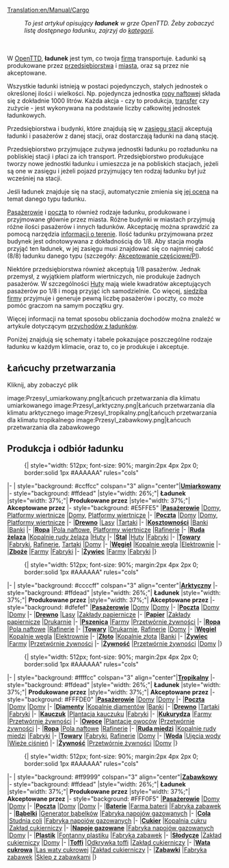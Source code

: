 [[Translation:en/Manual/Cargo]]
{{pl/Spis treści}}
:''To jest artykuł opisujący '''ładunek''' w grze OpenTTD. Żeby zobaczyć listę dostępnego ładunku, zajrzyj do [[:Category:pl/Ładunek|kategorii]].''
<br><br>
W [[pl/Manual/OpenTTD|OpenTTD]], '''ładunek''' jest tym, co twoja [[pl/Manual/Firma transportowa|firma]] transportuje. Ładunki są produkowane przez [[pl/Manual/Przedsiębiorstwa|przedsiębiorstwa]] i [[pl/Domy|miasta]], oraz są przez nie akceptowane.

Wszystkie ładunki istnieją w postaci pojedynczych, stałych jednostek o określonej ilości i wielkości. Np. pojedyncza jednostka [[pl/Manual/Base Set/Cargos/Ropa|ropy naftowej]] składa się z dokładnie 1000 litrów. Każda akcja - czy to produkcja, [[pl/Manual/Polecenia#Przeładunek|transfer]] czy zużycie - jest wykonywana na podstawie liczby całkowitej jednostek ładunkowych.

Przedsiębiorstwa i budynki, które znajdują się w [[pl/Manual/Stacje#Zasięg|zasięgu stacji]] akceptują ładunki i pasażerów z danej stacji, oraz dostarczają ładunki na daną stację. 

Przedsiębiorstwo przyjmujące zużywa jednostki ładunku po rozładunku na pobliskiej stacji i płaci za ich transport. Przedsiębiorstwo produkujące tworzy nowe jednostki ładunku i umieszcza je  na pobliskich stacjach, jeżeli są one w zasięgu i jeżeli pojazd przyjmujący ten rodzaj ładunku był już wcześniej na stacji.

Jeśli ładunek znajduje się na stacji, automatycznie zmienia się [[pl/Manual/Mechanika gry|jej ocena]] na temat danego typu ładunku.

[[pl/Manual/Base Set/Cargos/Pasażerowie|Pasażerowie]] i [[pl/Manual/Base Set/Cargos/Poczta|poczta]] to również rodzaje ładunku, produkowane i przyjmowane głównie przez miasta. Różne budynki w miastach przyjmują różne ilości pasażerów i innych ładunków. Akceptację można sprawdzić za pomocą narzędzia [[pl/Manual/Informacja o terenie|informacji o terenie]]. Ilość ładunku przyjmowana przez budynek jest odnotowywana z dokładnością do 1/8. Aby stacja mogła przyjąć ten ładunek, w jej zasięgu musi znajdować się co najmniej całość (8/8) ładunku danego typu (szczegóły: [[en/Akceptowanie częściowe|Akceptowanie częściowe/Pl]]). 

Niektóre przedsiębiorstwa również akceptują 1/8 pasażerów. Jednak przemysł, z wyjątkiem platform wiertniczych, nie produkuje żadnych pasażerów. W szczególności [[pl/Manual/Base Set/Industries/Huta|Huty]] mają wiele kwadratów akceptujących pasażerów po 1/8 i mogą przyjąć ich samodzielnie. Co więcej, [[pl/Archive/Manual/Siedziba firmy|siedziba firmy]] przyjmuje i generuje pewną liczbę pasażerów i poczty, co może pomóc graczom na samym początku gry. 

Więcej informacji na temat sposobu obliczania dochodów można znaleźć w artykule dotyczącym [[pl/Manual/Game Mechanics/Przychód za ładunek|przychodów z ładunków]].

Poniżej znajdują się schematy i tabele pokazujące poszczególne rodzaje ładunku w każdym klimacie, oraz to, co je produkuje i akceptuje. 

==Łańcuchy przetwarzania==
Kliknij, aby zobaczyć plik
<gallery>
image:Przesyl_umiarkowany.png|Łańcuch przetwarzania dla klimatu umiarkowanego
image:Przesyl_arktyczny.png|Łańcuch przetwarzania dla klimatu arktycznego
image:Przesyl_tropikalny.png|Łańcuch przetwarzania dla klimatu tropikalnego
image:Przesyl_zabawkowy.png|Łańcuch przetwarzania dla zabawkowego
</gallery>

==Produkcja i odbiór ładunku==

:{| {{en/Wikitable}} style="width: 512px; font-size: 90%; margin:2px 4px 2px 0; border:solid 1px #AAAAAA" rules="cols"
|- 
| style="background: #ccffcc" colspan="3" align="center"|'''[[pl/Manual/Klimat#Umiarkowany|Umiarkowany]]'''
|- style="background: #ffdead"
|style="width: 26%;"| '''Ładunek'''
|style="width: 37%;"| '''Produkowane przez'''
|style="width: 37%;"| '''Akceptowane przez'''
|- style="background: #E5FFE5"
|'''[[pl/Manual/Base Set/Cargos/Pasażerowie|Pasażerowie]]'''
|[[pl/Domy|Domy]], [[pl/Manual/Base Set/Industries/Platforma wiertnicza|Platformy wiertnicze]]
|[[pl/Domy|Domy]], [[pl/Manual/Base Set/Industries/Platforma wiertnicza|Platformy wiertnicze]]
|-
|'''[[pl/Manual/Base Set/Cargos/Poczta|Poczta]]'''
|[[pl/Domy|Domy]]
|[[pl/Domy|Domy]], [[pl/Manual/Base Set/Industries/Platforma wiertnicza|Platformy wiertnicze]]
|- 
|'''[[pl/Manual/Base Set/Cargos/Drewno|Drewno]]'''
|[[pl/Manual/Base Set/Industries/Las|Lasy]]
|[[pl/Manual/Base Set/Industries/Tartak|Tartaki]]
|-
|'''[[pl/Manual/Base Set/Cargos/Kosztowności|Kosztowności]]'''
|[[pl/Manual/Base Set/Industries/Bank|Banki]]
|[[pl/Manual/Base Set/Industries/Bank|Banki]]
|-
|'''[[pl/Manual/Base Set/Cargos/Ropa|Ropa]]'''
|[[pl/Manual/Base Set/Industries/Pole naftowe|Pola naftowe]], [[pl/Manual/Base Set/Industries/Platforma wiertnicza|Platformy wiertnicze]]
|[[pl/Manual/Base Set/Industries/Rafineria|Rafinerie]]
|-
|'''[[pl/Manual/Base Set/Cargos/Ruda żelaza|Ruda żelaza]]'''
|[[pl/Manual/Base Set/Industries/Kopalnia rudy żelaza|Kopalnie rudy żelaza]]
|[[pl/Manual/Base Set/Industries/Huta|Huty]]
|-
|'''[[pl/Manual/Base Set/Cargos/Stal|Stal]]'''
|[[pl/Manual/Base Set/Industries/Huta|Huty]]
|[[pl/Manual/Base Set/Industries/Fabryka|Fabryki]]
|-
|'''[[pl/Manual/Base Set/Cargos/Towary|Towary]]'''
|[[pl/Manual/Base Set/Industries/Fabryka|Fabryki]], [[pl/Manual/Base Set/Industries/Rafineria|Rafinerie]], [[pl/Manual/Base Set/Industries/Tartak|Tartaki]]
|[[pl/Domy|Domy]]
|- 
|'''[[pl/Manual/Base Set/Cargos/Węgiel|Węgiel]]'''
|[[pl/Manual/Base Set/Industries/Kopalnia węgla|Kopalnie węgla]]
|[[pl/Manual/Base Set/Industries/Elektrownia|Elektrownie]]
|-
|'''[[pl/Manual/Base Set/Cargos/Zboże|Zboże]]'''
|[[pl/Manual/Base Set/Industries/Farma|Farmy]]
|[[pl/Manual/Base Set/Industries/Fabryka|Fabryki]]
|-
|'''[[pl/Manual/Base Set/Cargos/Żywiec|Żywiec]]'''
|[[pl/Manual/Base Set/Industries/Farma|Farmy]]
|[[pl/Manual/Base Set/Industries/Fabryka|Fabryki]]
|}

:{| {{en/Wikitable}} style="width: 512px; font-size: 90%; margin:2px 4px 2px 0; border:solid 1px #AAAAAA" rules="cols"
|- 
| style="background: #ccccff" colspan="3" align="center"|'''[[pl/Manual/Klimat#Arktyczny|Arktyczny]]'''
|- style="background: #ffdead"
|style="width: 26%;"| '''Ładunek'''
|style="width: 37%;"| '''Produkowane przez'''
|style="width: 37%;"| '''Akceptowane przez'''
|- style="background: #dfefef"
|'''[[pl/Manual/Base Set/Cargos/Pasażerowie|Pasażerowie]]'''
|[[pl/Domy|Domy]] 
|[[pl/Domy|Domy]]
|-
|'''[[pl/Manual/Base Set/Cargos/Poczta|Poczta]]'''
|[[pl/Domy|Domy]]
|[[pl/Domy|Domy]]
|- 
|'''[[pl/Manual/Base Set/Cargos/Drewno|Drewno]]'''
|[[pl/Manual/Base Set/Industries/Las|Lasy]]
|[[pl/Manual/Base Set/Industries/Zakład papierniczy|Zakłady papiernicze]]
|- 
|'''[[pl/Manual/Base Set/Cargos/Papier|Papier]]'''
|[[pl/Manual/Base Set/Industries/Zakład papierniczy|Zakłady papiernicze]]
|[[pl/Manual/Base Set/Industries/Drukarnia|Drukarnie]]
|-
|'''[[pl/Manual/Base Set/Cargos/Pszenica|Pszenica]]'''
|[[pl/Manual/Base Set/Industries/Farma|Farmy]]
|[[pl/Manual/Base Set/Industries/Przetwórnia żywności|Przetwórnie żywności]]
|-
|'''[[pl/Manual/Base Set/Cargos/Ropa|Ropa]]'''
|[[pl/Manual/Base Set/Industries/Pole naftowe|Pola naftowe]]
|[[pl/Manual/Base Set/Industries/Rafineria|Rafinerie]]
|-
|'''[[pl/Manual/Base Set/Cargos/Towary|Towary]]'''
|[[pl/Manual/Base Set/Industries/Drukarnia|Drukarnie]], [[pl/Manual/Base Set/Industries/Rafineria|Rafinerie]]
|[[pl/Domy|Domy]]
|- 
|'''[[pl/Manual/Base Set/Cargos/Węgiel|Węgiel]]'''
|[[pl/Manual/Base Set/Industries/Kopalnia węgla|Kopalnie węgla]]
|[[pl/Manual/Base Set/Industries/Elektrownia|Elektrownie]]
|-
|'''[[pl/Manual/Base Set/Cargos/Złoto|Złoto]]'''
|[[pl/Manual/Base Set/Industries/Kopalnia złota|Kopalnie złota]]
|[[pl/Manual/Base Set/Industries/Bank|Banki]]
|-
|'''[[pl/Manual/Base Set/Cargos/Żywiec|Żywiec]]'''
|[[pl/Manual/Base Set/Industries/Farma|Farmy]]
|[[pl/Manual/Base Set/Industries/Przetwórnia żywności|Przetwórnie żywności]]
|-
|'''[[pl/Manual/Base Set/Cargos/Żywność|Żywność]]'''
|[[pl/Manual/Base Set/Industries/Przetwórnia żywności|Przetwórnie żywności]]
|[[pl/Domy|Domy]]
|}

:{| {{en/Wikitable}} style="width: 512px; font-size: 90%; margin:2px 4px 2px 0; border:solid 1px #AAAAAA" rules="cols"
|- 
| style="background: #ffffcc" colspan="3" align="center"|'''[[pl/Manual/Klimat#Tropikalny|Tropikalny]]'''
|- style="background: #ffdead"
|style="width: 26%;"| '''Ładunek'''
|style="width: 37%;"| '''Produkowane przez'''
|style="width: 37%;"| '''Akceptowane przez'''
|- style="background: #FFFDE0"
|'''[[pl/Manual/Base Set/Cargos/Pasażerowie|Pasażerowie]]'''
|[[pl/Domy|Domy]] 
|[[pl/Domy|Domy]]
|-
|'''[[pl/Manual/Base Set/Cargos/Poczta|Poczta]]'''
|[[pl/Domy|Domy]]
|[[pl/Domy|Domy]]
|-
|'''[[pl/Manual/Base Set/Cargos/Diamenty|Diamenty]]'''
|[[pl/Manual/Base Set/Industries/Kopalnia diamentów|Kopalnie diamentów]]
|[[pl/Manual/Base Set/Industries/Bank|Banki]]
|-
|'''[[pl/Manual/Base Set/Cargos/Drewno|Drewno]]'''
|[[pl/Manual/Base Set/Industries/Tartak (tropikalny)|Tartaki]]
|[[pl/Manual/Base Set/Industries/Fabryka|Fabryki]]
|-
|'''[[pl/Manual/Base Set/Cargos/Kauczuk|Kauczuk]]'''
|[[pl/Manual/Base Set/Industries/Plantacja kauczuku|Plantacja kauczuku]]
|[[pl/Manual/Base Set/Industries/Fabryka|Fabryki]]
|-
|'''[[pl/Manual/Base Set/Cargos/Kukurydza|Kukurydza]]'''
|[[pl/Manual/Base Set/Industries/Farma|Farmy]]
|[[pl/Manual/Base Set/Industries/Przetwórnia żywności|Przetwórnie żywności]]
|-
|'''[[pl/Manual/Base Set/Cargos/Owoce|Owoce]]'''
|[[pl/Manual/Base Set/Industries/Plantacja owoców|Plantacje owoców]]
|[[pl/Manual/Base Set/Industries/Przetwórnia żywności|Przetwórnie żywności]]
|-
|'''[[pl/Manual/Base Set/Cargos/Ropa|Ropa]]'''
|[[pl/Manual/Base Set/Industries/Pole naftowe|Pola naftowe]]
|[[pl/Manual/Base Set/Industries/Rafineria|Rafinerie]]
|-
|'''[[pl/Manual/Base Set/Cargos/Ruda miedzi|Ruda miedzi]]'''
|[[pl/Manual/Base Set/Industries/Kopalnia rudy miedzi|Kopalnie rudy miedzi]]
|[[pl/Manual/Base Set/Industries/Fabryka|Fabryki]]
|-
|'''[[pl/Manual/Base Set/Cargos/Towary|Towary]]'''
|[[pl/Manual/Base Set/Industries/Fabryka|Fabryki]], [[pl/Manual/Base Set/Industries/Rafineria|Rafinerie]]
|[[pl/Domy|Domy]]
|-
|'''[[pl/Manual/Base Set/Cargos/Woda|Woda]]'''
|[[pl/Manual/Base Set/Industries/Ujęcie wody|Ujęcia wody]]
|[[pl/Manual/Base Set/Industries/Wieża ciśnień|Wieże ciśnień]]
|-
|'''[[pl/Manual/Base Set/Cargos/Żywność|Żywność]]'''
|[[pl/Manual/Base Set/Industries/Przetwórnia żywności|Przetwórnie żywności]]
|[[pl/Domy|Domy]]
|}

:{| {{en/Wikitable}} style="width: 512px; font-size: 90%; margin:2px 4px 2px 0; border:solid 1px #AAAAAA" rules="cols"
|- 
| style="background: #ff9999" colspan="3" align="center"|'''[[pl/Manual/Klimat#Zabawkowy|Zabawkowy]]'''
|- style="background: #ffdead"
|style="width: 26%;"| '''Ładunek'''
|style="width: 37%;"| '''Produkowane przez'''
|style="width: 37%;"| '''Akceptowane przez'''
|- style="background: #FFF0F5"
|'''[[pl/Manual/Base Set/Cargos/Pasażerowie|Pasażerowie]]'''
|[[pl/Domy|Domy]] 
|[[pl/Domy|Domy]]
|-
|'''[[pl/Manual/Base Set/Cargos/Poczta|Poczta]]'''
|[[pl/Domy|Domy]]
|[[pl/Domy|Domy]]
|-
|'''[[pl/Manual/Base Set/Cargos/Baterie|Baterie]]'''
|[[pl/Manual/Base Set/Industries/Farma baterii|Farma baterii]]
|[[pl/Manual/Base Set/Industries/Fabryka zabawek|Fabryka zabawek]]
|-
|'''[[pl/Manual/Base Set/Cargos/Bąbelki|Bąbelki]]'''
|[[pl/Manual/Base Set/Industries/Generator bąbelków|Generator bąbelków]]
|[[pl/Manual/Base Set/Industries/Fabryka napojów gazowanych|Fabryka napojów gazowanych]]
|-
|'''[[pl/Manual/Base Set/Cargos/Cola|Cola]]'''
|[[pl/Manual/Base Set/Industries/Studnia coli|Studnia coli]]
|[[pl/Manual/Base Set/Industries/Fabryka napojów gazowanych|Fabryka napojów gazowanych]]
|-
|'''[[pl/Manual/Base Set/Cargos/Cukier|Cukier]]'''
|[[pl/Manual/Base Set/Industries/Kopalnia cukru|Kopalnia cukru]]
|[[pl/Manual/Base Set/Industries/Zakład cukierniczy|Zakład cukierniczy]]
|-
|'''[[pl/Manual/Base Set/Cargos/Napoje gazowane|Napoje gazowane]]'''
|[[pl/Manual/Base Set/Industries/Fabryka napojów gazowanych|Fabryka napojów gazowanych]]
|[[pl/Domy|Domy]]
|-
|'''[[pl/Manual/Base Set/Cargos/Plastik|Plastik]]'''
|[[pl/Manual/Base Set/Industries/Fontanny plastiku|Fontanny plastiku]]
|[[pl/Manual/Base Set/Industries/Fabryka zabawek|Fabryka zabawek]]
|-
|'''[[pl/Manual/Base Set/Cargos/Słodycze|Słodycze]]'''
|[[pl/Manual/Base Set/Industries/Zakład cukierniczy|Zakład cukierniczy]]
|[[pl/Domy|Domy]]
|-
|'''[[pl/Manual/Base Set/Cargos/Toffi|Toffi]]'''
|[[pl/Manual/Base Set/Industries/Odkrywka toffi|Odkrywka toffi]]
|[[pl/Manual/Base Set/Industries/Zakład cukierniczy|Zakład cukierniczy]]
|-
|'''[[pl/Manual/Base Set/Cargos/Wata cukrowa|Wata cukrowa]]'''
|[[pl/Manual/Base Set/Industries/Las waty cukrowej|Las waty cukrowej]]
|[[pl/Manual/Base Set/Industries/Zakład cukierniczy|Zakład cukierniczy]]
|-
|'''[[pl/Manual/Base Set/Cargos/Zabawki|Zabawki]]'''
|[[pl/Manual/Base Set/Industries/Fabryka zabawek|Fabryka zabawek]]
|[[pl/Manual/Base Set/Industries/Sklep z zabawkami|Sklep z zabawkami]]
|}
{{pl/Navbox Ładunek}}